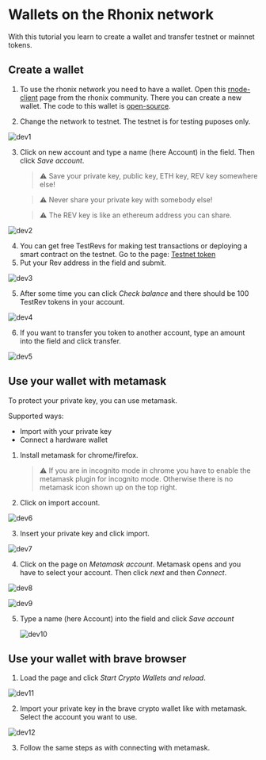 # Wallets on the Rhonix network

With this tutorial you learn to create a wallet and transfer testnet or mainnet tokens.

## Create a wallet

1. To use the rhonix network you need to have a wallet. Open this [rnode-client](https://tgrospic.github.io/rnode-client-js/) page from the rhonix community. There you can create a new wallet. The code to this wallet is [open-source](https://github.com/tgrospic/rnode-client-js).

2. Change the network to testnet. The testnet is for testing puposes only.

![dev1](public/images/docs/learn/wallet/dev-1.png)

3.  Click on new account and type a name (here Account) in the field. Then click _Save account_.

    > ⚠️ Save your private key, public key, ETH key, REV key somewhere else!

    > ⚠️ Never share your private key with somebody else!

    > ⚠️ The REV key is like an ethereum address you can share.

![dev2](public/images/docs/learn/wallet/dev-2.png)

4. You can get free TestRevs for making test transactions or deploying a smart contract on the testnet. Go to the page: [Testnet token](https://status.rhonix.io/testnet/faucet/)
5. Put your Rev address in the field and submit.

![dev3](public/images/docs/learn/wallet/dev-3.png)

5. After some time you can click _Check balance_ and there should be 100 TestRev tokens in your account.

![dev4](public/images/docs/learn/wallet/dev-4.png)

6. If you want to transfer you token to another account, type an amount into the field and click transfer.

![dev5](public/images/docs/learn/wallet/dev-5.png)

## Use your wallet with metamask

To protect your private key, you can use metamask.

Supported ways:

- Import with your private key
- Connect a hardware wallet

1. Install metamask for chrome/firefox.

   > ⚠️ If you are in incognito mode in chrome you have to enable the metamask plugin for incognito mode. Otherwise there is no metamask icon shown up on the top right.

2. Click on import account.

![dev6](public/images/docs/learn/wallet/dev-6.png)

3. Insert your private key and click import.

![dev7](public/images/docs/learn/wallet/dev-7.png)

4. Click on the page on _Metamask account_. Metamask opens and you have to select your account. Then click _next_ and then _Connect_.

![dev8](public/images/docs/learn/wallet/dev-8.png)

![dev9](public/images/docs/learn/wallet/dev-9.png)

5. Type a name (here Account) into the field and click _Save account_

   ![dev10](public/images/docs/learn/wallet/dev-10.png)

## Use your wallet with brave browser

1. Load the page and click _Start Crypto Wallets and reload_.

![dev11](public/images/docs/learn/wallet/dev-11.png)

2. Import your private key in the brave crypto wallet like with metamask. Select the account you want to use.

![dev12](public/images/docs/learn/wallet/dev-12.png)

3. Follow the same steps as with connecting with metamask.
